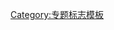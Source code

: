 {{WPBannerMeta
|PROJECT             = 年号
 |BANNER_NAME     = Template:年号专题
 |substcheck=<includeonly>{{subst:</includeonly><includeonly>substcheck}}</includeonly>
 |small={{{small|}}}
 |category={{{category|¬}}}
 |listas={{{listas|}}}
|PROJECT_LINK     = PJ:年号
|IMAGE_LEFT          = KaiyuanTongbao.png
 |IMAGE_LEFT_SMALL   = 25px
 |IMAGE_LEFT_LARGE   = 50px
|MAIN_ARTICLE        = 年号
|QUALITY_SCALE       = extended
 |class={{{class|}}}

 |importance={{{importance|}}}
|ASSESSMENT_LINK    = PJ:年号/条目评级
}}<noinclude>
{{documentation}}
[[Category:专题标志模板]]
</noinclude>